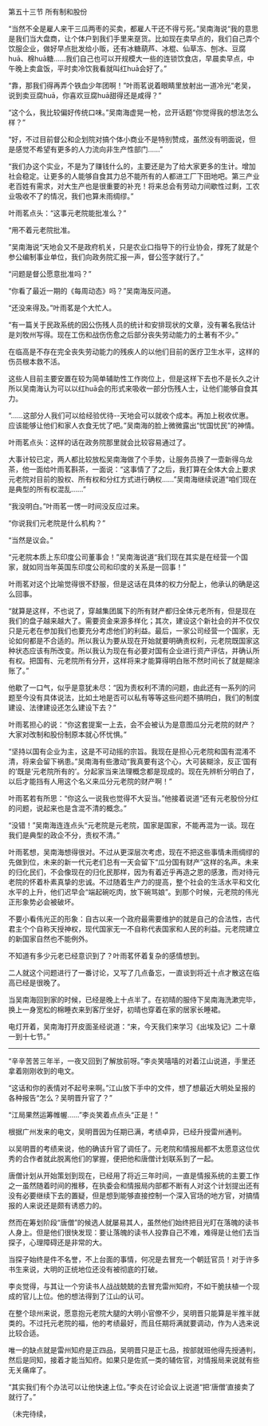 

第五十三节 所有制和股份

“当然不全是雇人来干三瓜两枣的买卖，都雇人干还不得亏死。”吴南海说“我的意思是我们当大盘商，让个体户到我们手里来趸货。比如现在卖早点的，我们自己弄个饮服企业，做好早点批发给小贩，还有冰糖葫芦、冰棍、仙草冻、刨冰、豆腐huā、棉huā糖……我们自己也可以开规模大一些的连锁饮食店，早晨卖早点，中午晚上卖盒饭，平时卖冷饮我看就叫红huā会好了。”

“靠，那我们得再弄个铁血少年团啊！”叶雨茗说着眼睛里放射出一道冷光“老吴，说到卖豆腐huā，你喜欢豆腐huā甜得还是咸得？”

“这个么，我比较偏好传统口味。”吴南海虚晃一枪，岔开话题“你觉得我的想法怎么样？”

“好，不过目前督公和企划院对搞个体小商业不是特别赞成，虽然没有明面说，但是感觉不希望有更多的人力流向非生产性部门……”

“我们办这个实业，不是为了赚钱什么的，主要还是为了给大家更多的生计。增加社会稳定。让更多的人能够自食其力总不能所有的人都进工厂下田地吧。第三产业老百姓有需求，对大生产也是很重要的补充！将来总会有劳动力间歇性过剩，工农业吸收不了的情况，我们也算未雨绸缪。”

叶雨茗点头：“这事元老院能批准么？”

“用不着元老院批准。

”吴南海说“天地会又不是政府机关，只是农业口指导下的行业协会，撑死了就是个参公编制事业单位，我们向政务院汇报一声，督公签字就行了。”

“问题是督公愿意批准吗？”

“你看了最近一期的《每周动态》吗？”吴南海反问道。

“还没来得及。”叶雨茗是个大忙人。

“有一篇关于民政系统的因公伤残人员的统计和安排现状的文章，没有署名我估计是刘牧州写得。现在工伤和战伤伤愈之后部分丧失劳动能力的土著有不少。”

在临高是不存在完全丧失劳动能力的残疾人的以他们目前的医疗卫生水平，这样的伤员根本救不活。

这些人目前主要安置在较为简单辅助性工作岗位上，但是这样下去也不是长久之计所以吴南海认为可以以红huā会的形式来吸收一部分伤残人士，让他们能够自食其力。

“……这部分人我们可以给经验优待--天地会可以就收个成本。再加上税收优惠。应该能够让他们和家人衣食无忧了吧。”吴南海的脸上微微露出“忧国忧民”的神情。

叶雨茗点头：这样的话在政务院那里就会比较容易通过了。

大事计较已定，两人都比较放松吴南海做了个手势，让服务员换了一壶新得乌龙茶，他一面给叶雨茗斟茶，一面说：“这事情了了之后，我打算在全体大会上要求元老院对目前的股权、所有权和分红方式进行确权……”吴南海继续说道“咱们现在是典型的所有权混乱……”

“我没明白。”叶雨茗一愣一时间没反应过来。

“你说我们元老院是什么机构？”

“当然是议会。”

“元老院本质上东印度公司董事会！”吴南海说道“我们现在其实是在经营一个国家，就如同当年英国东印度公司和印度的关系是一回事！”

叶雨茗对这个比喻觉得很不舒服，但是这话在具体的权力分配上，他承认的确是这么回事。

“就算是这样，不也说了，穿越集团属下的所有财产都归全体元老所有，但是现在我们的盘子越来越大了。需要资金来源多样化；其次，建设这个新社会的并不仅仅只是元老在参加我们也要充分考虑他们的利益。最后，一家公司经营一个国家，无论如何都是不合适的。所以我认为要从现在开始就要明确责权利，元老院既国家这种状态应该有所改变。所以我认为现在有必要对国有企业进行资产评估，并确认所有权。把国有、元老院所有分开，这样将来才能算得明白账不然时间长了就是糊涂账了。”

他歇了一口气，似乎是意犹未尽：“因为责权利不清的问题，由此还有一系列的问题至今没有具体说法，比如土地是否可以私有等等这些问题不搞明白，我们的制度建设、法律建设还怎么建设下去？”

叶雨茗担心的说：“你这套提案一上去，会不会被认为是意图瓜分元老院的财产？大家对改制和股份制原本就心怀忧惧。”

“坚持以国有企业为主，这是不可动摇的宗旨。我现在是担心元老院和国有混淆不清，将来会留下祸患。”吴南海有些激动“我真要有这个心，大可装糊涂，反正‘国有的’既是‘元老院所有的’。分起家当来法理概念都是现成的。现在先辨析分明白了，以后才能挡有人用这个名义来瓜分元老院的财产啊！”

叶雨茗若有所思：“你这么一说我也觉得不大妥当。”他接着说道“还有元老股份分红的问题，说起来也是含混不清的概念。”

“没错！”吴南海连连点头“元老院是元老院，国家是国家，不能再混为一谈。现在我们是典型的政企不分，责权不清。”

叶雨茗想，吴南海想得很对。不过从更深层次考虑，现在不把这些事情未雨绸缪的先做到位，未来的新一代元老们总有一天会留下“瓜分国有财产”这样的名声。未来的归化民们，不会像现在的归化民那样，因为有着近乎再造之恩的感激，而对待元老院的怀着朴素真挚的忠诚。不过随着生产力的提高，整个社会的生活水平和文化水平的上升，他们迟早会“端起碗吃肉，放下碗骂娘”。到那个时候，元老院的伟光正形象势必会被破坏。

不要小看伟光正的形象：自古以来一个政府最需要维护的就是自己的合法性，古代君主个个自称天授神权，现代国家无一不自称代表国家和人民的利益。元老院建立的新国家自然也不能例外。

不知道有多少元老已经意识到了？叶雨茗怀着复杂的感情想到。

二人就这个问题进行了一番讨论，又写了几点备忘，一直谈到将近十点才散这在临高已经是很晚了。

当吴南海回到家的时候，已经是晚上十点半了。在初晴的服侍下吴南海洗漱完毕，换上一身宽松的棉睡衣来到客厅坐好，初晴也穿着在家的居家长睡裙。

电灯开着，吴南海打开皮面圣经说道：“来，今天我们来学习《出埃及记》二十章一到十七节。”

*********

“辛辛苦苦三年半，一夜又回到了解放前呀。”李炎笑嘻嘻的对着江山说道，手里还拿着刚刚收到的电文。

“这话和你的表情对不起号来啊。”江山放下手中的文件，想了想最近大明处呈报的各种报告“怎么？吴明晋升官了？”

“江局果然运筹帷幄……”李炎笑着点点头“正是！”

根据广州发来的电文，吴明晋因为任期已满，考绩卓异，已经升授雷州通判。

以吴明晋的考绩来说，他的确该升官了调任了。元老院和情报局都不太愿意这位优秀的合作者就此脱离他们的掌握，便把他和唐僧计划联系到了一起。

唐僧计划从开始策划到现在，已经用了将近三年时间，一直是情报系统的主要工作之一虽然随着时间的推移，在执委会和情报局内部都不断有人对这个计划提出还有没有必要继续下去的置疑，但是想到能够直接控制一个深入官场的地方官，对搞情报的人来说还是颇有诱惑力的。

然而在筹划阶段“唐僧”的候选人就屡易其人，虽然他们始终把目光盯在落魄的读书人身上。但是他们很快发现：要让落魄的读书人投靠自己不难，难得是让他们去当探子，心理障碍还是非常的大。

当探子始终是件不名誉，不上台面的事情，何况是去冒充一个朝廷官员！对于许多书生来说，大明的正统地位还没有被彻底的打破。

李炎觉得，与其让一个穷读书人战战兢兢的去冒充雷州知府，不如干脆扶植一个现成的官儿上位。他的想法得到了江山的认可。

在整个琼州来说，愿意抱元老院大腿的大明小官僚不少，吴明晋只能算是半推半就类的。不过托元老院的福，他的考绩最好，而且任期将满就要调动，作为人选来说比较合适。

唯一的缺点就是雷州知府是正四品，吴明晋只是正七品，按部就班他得先授通判，然后是同知，接着才能当知府。如果只是佐贰一类的辅佐官，对情报局来说就有些无关痛痒了。

“其实我们有个办法可以让他快速上位。”李炎在讨论会议上说道“把‘唐僧’直接卖了就行了。”

（未完待续，

